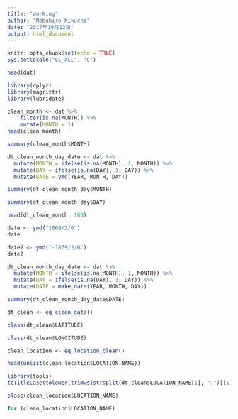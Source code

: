 ```yaml
---
title: "working"
author: "Nobuhiro Kikuchi"
date: "2017年10月12日"
output: html_document
---
```


```r
knitr::opts_chunk$set(echo = TRUE)
Sys.setlocale("LC_ALL", "C")
```

```r
head(dat)
```
```r
library(dplyr)
library(magrittr)
library(lubridate)
```



```r
clean_month <- dat %>%
    filter(is.na(MONTH)) %>%
    mutate(MONTH = 1)
head(clean_month)
```

```r
summary(clean_month$MONTH)
```

```r
dt_clean_month_day_date <- dat %>%
  mutate(MONTH = ifelse(is.na(MONTH), 1, MONTH)) %>%
  mutate(DAY = ifelse(is.na(DAY), 1, DAY)) %>%
  mutate(DATE = ymd(YEAR, MONTH, DAY))
```

```r
summary(dt_clean_month_day$MONTH)
```
```r
summary(dt_clean_month_day$DAY)
```



```r
head(dt_clean_month, 100)
```
```r
date <- ymd("1869/2/6")
date
```

```r
date2 <- ymd("-1869/2/6")
date2
```


```r
dt_clean_month_day_date <- dat %>%
  mutate(MONTH = ifelse(is.na(MONTH), 1, MONTH)) %>%
  mutate(DAY = ifelse(is.na(DAY), 1, DAY)) %>%
  mutate(DATE = make_date(YEAR, MONTH, DAY))
```

```r
summary(dt_clean_month_day_date$DATE)
```



```r
dt_clean <- eq_clean_data()
```
```r
class(dt_clean$LATITUDE)
```

```r
class(dt_clean$LONGITUDE)
```

```r
clean_location <- eq_location_clean()
```

```r
head(unlist(clean_location$LOCATION_NAME))

```

```r
library(tools)
toTitleCase(tolower(trimws(strsplit(dt_clean$LOCATION_NAME[1], ":")[[1]][2], "both")))
```

```r
class(clean_location$LOCATION_NAME)
```

```r
for (clean_location$LOCATION_NAME)
```

